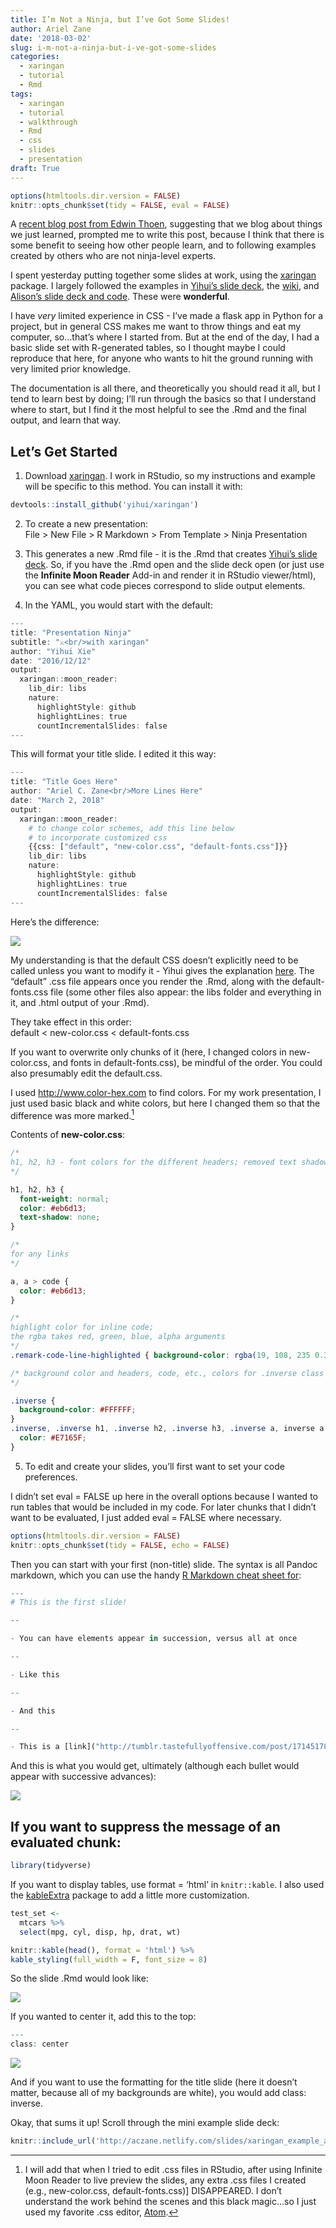 ```yaml
---
title: I’m Not a Ninja, but I’ve Got Some Slides!
author: Ariel Zane
date: '2018-03-02'
slug: i-m-not-a-ninja-but-i-ve-got-some-slides
categories:
  - xaringan
  - tutorial
  - Rmd
tags:
  - xaringan
  - tutorial
  - walkthrough
  - Rmd
  - css
  - slides
  - presentation
draft: True
---
```


```r
options(htmltools.dir.version = FALSE)
knitr::opts_chunk$set(tidy = FALSE, eval = FALSE)
```

A [recent blog post from Edwin Thoen]("https://edwinth.github.io/blog-new-things/"), suggesting that we blog about things we just learned, prompted me to write this post, because I think that there is some benefit to seeing how other people learn, and to following examples created by others who are not ninja-level experts. 

I spent yesterday putting together some slides at work, using the [xaringan]("https://github.com/yihui/xaringan") package. I largely followed the examples in [Yihui's slide deck]("https://slides.yihui.name/xaringan/"), the [wiki]("https://github.com/gnab/remark/wiki"), and [Alison's slide deck and code]("https://alison.rbind.io/post/r-ladies-slides/s"). These were **wonderful**. 

I have *very* limited experience in CSS - I've made a flask app in Python for a project, but in general CSS makes me want to throw things and eat my computer, so...that's where I started from. But at the end of the day, I had a basic slide set with R-generated tables, so I thought maybe I could reproduce that here, for anyone who wants to hit the ground running with very limited prior knowledge.

The documentation is all there, and theoretically you should read it all, but I tend to learn best by doing; I'll run through the basics so that I understand where to start, but I find it the most helpful to see the .Rmd and the final output, and learn that way.

## Let's Get Started

1. Download [xaringan]("https://github.com/yihui/xaringan"). I work in RStudio, so my instructions and example will be specific to this method. You can install it with:

```r
devtools::install_github('yihui/xaringan')
```

2. To create a new presentation:<br/>
File > New File > R Markdown > From Template > Ninja Presentation

3. This generates a new .Rmd file - it is the .Rmd that creates [Yihui's slide deck]("https://slides.yihui.name/xaringan/"). So, if you have the .Rmd open and the slide deck open (or just use the **Infinite Moon Reader** Add-in and render it in RStudio viewer/html), you can see what code pieces correspond to slide output elements.

4. In the YAML, you would start with the default:
```r
---
title: "Presentation Ninja"
subtitle: "⚔<br/>with xaringan"
author: "Yihui Xie"
date: "2016/12/12"
output:
  xaringan::moon_reader:
    lib_dir: libs
    nature:
      highlightStyle: github
      highlightLines: true
      countIncrementalSlides: false
---
```

This will format your title slide.
I edited it this way:
```r
---
title: "Title Goes Here"
author: "Ariel C. Zane<br/>More Lines Here"
date: "March 2, 2018"
output:
  xaringan::moon_reader:
    # to change color schemes, add this line below
    # to incorporate customized css
    {{css: ["default", "new-color.css", "default-fonts.css"]}}
    lib_dir: libs
    nature:
      highlightStyle: github
      highlightLines: true
      countIncrementalSlides: false
---
```

Here's the difference:

![](/img/comparison_title.png)

My understanding is that the default CSS doesn't explicitly need to be called unless you want to modify it - Yihui gives the explanation [here]("https://github.com/yihui/xaringan/wiki"). The "default" .css file appears once you render the .Rmd, along with the default-fonts.css file (some other files also appear: the libs folder and everything in it, and .html output of your .Rmd). 

They take effect in this order:<br/> 
default < new-color.css < default-fonts.css

If you want to overwrite only chunks of it (here, I changed colors in new-color.css, and fonts in default-fonts.css), be mindful of the order. You could also presumably edit the default.css.

I used [http://www.color-hex.com]("http://www.color-hex.com") to find colors. For my work presentation, I just used basic black and white colors, but here I changed them so that the difference was more marked.[^1]

Contents of **new-color.css**:
```css
/*
h1, h2, h3 - font colors for the different headers; removed text shadow
*/

h1, h2, h3 {
  font-weight: normal;
  color: #eb6d13;
  text-shadow: none;
}

/*
for any links
*/

a, a > code {
  color: #eb6d13;
}

/*
highlight color for inline code; 
the rgba takes red, green, blue, alpha arguments
*/
.remark-code-line-highlighted { background-color: rgba(19, 108, 235 0.3); }

/* background color and headers, code, etc., colors for .inverse class slides (e.g., title)
*/

.inverse {
  background-color: #FFFFFF;
}
.inverse, .inverse h1, .inverse h2, .inverse h3, .inverse a, inverse a > code {
  color: #E7165F;
}

```

5. To edit and create your slides, you'll first want to set your code preferences. 

I didn't set eval = FALSE up here in the overall options because I wanted to run tables that would be included in my code. For later chunks that I didn't want to be evaluated, I just added eval = FALSE where necessary.

```r
options(htmltools.dir.version = FALSE)
knitr::opts_chunk$set(tidy = FALSE, echo = FALSE)
```

Then you can start with your first (non-title) slide. The syntax is all Pandoc markdown, which you can use the handy [R Markdown cheat sheet for]("https://www.rstudio.com/wp-content/uploads/2016/03/rmarkdown-cheatsheet-2.0.pdf"):
```r
---
# This is the first slide!

--

- You can have elements appear in succession, versus all at once

--

- Like this

--

- And this

--

- This is a [link]("http://tumblr.tastefullyoffensive.com/post/171451780306/squirrel-eats-doughnut#.WpmF52aZOSM") (it me!)


```

And this is what you would get, ultimately (although each bullet would appear with successive advances):

![](/img/first_slide.png)

If you want to suppress the message of an evaluated chunk:
--
```r
library(tidyverse)
```

If you want to display tables, use format = 'html' in `knitr::kable`. I also used the [kableExtra]("https://cran.r-project.org/web/packages/kableExtra/vignettes/awesome_table_in_html.html") package to add a little more customization.

```r
test_set <-
  mtcars %>%
  select(mpg, cyl, disp, hp, drat, wt)

knitr::kable(head(), format = 'html') %>%
kable_styling(full_width = F, font_size = 8)
```

So the slide .Rmd would look like:

![](/img/slide_rmd.png)

If you wanted to center it, add this to the top:
```r
---
class: center
```

![](/img/center_comp.png)

And if you want to use the formatting for the title slide (here it doesn't matter, because all of my backgrounds are white), you would add class: inverse.

Okay, that sums it up! Scroll through the mini example slide deck:
```r
knitr::include_url('http://aczane.netlify.com/slides/xaringan_example_acz.html')
```



[^1]: I will add that when I tried to edit .css files in RStudio, after using Infinite Moon Reader to live preview the slides, any extra .css files I created (e.g., new-color.css, default-fonts.css)] DISAPPEARED. I don't understand the work behind the scenes and this black magic...so I just used my favorite .css editor, [Atom]("https://atom.io").